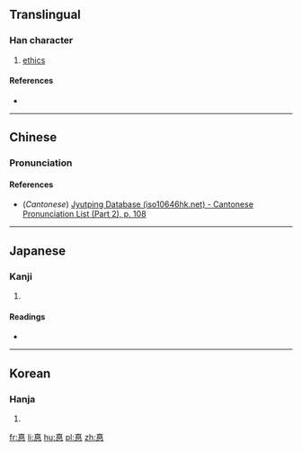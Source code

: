 {{also|德}}
==Translingual==

===Han character===
{{Han char|rn=61|rad=心|as=08|sn=11|four=|canj=十一心 (JMP)|ids=⿱[[直]][[心]]}}

# [[ethics]]

====References====
* {{Han ref|kx=0392.181|hdz=42309.030|uh=60EA|ud=24810}}

----

==Chinese==
{{zh-forms}}

===Pronunciation===
{{zh-pron
|m=dé
|c=dak1
|mc=y
|oc=y
|cat=n
}}

====References====
* (''Cantonese'') [http://www.iso10646hk.net/jp/document/download.jsp Jyutping Database (iso10646hk.net) - Cantonese Pronunciation List (Part 2), p. 108]

----

==Japanese==

===Kanji===
{{ja-kanji|grade=|rs=心08}}

# {{defn|lang=ja|sort=心08}}

====Readings====
* {{ja-readings|on=[[とく]] (toku)|kun=[[とく]] (toku), [[おしえ]] (oshie)}}

----

==Korean==

===Hanja===
{{ko-hanja|hangeul=덕|eumhun=|rv=deok|mr=tŏk|y=tek}}

# {{defn|lang=ko|sort=心08}}

[[fr:惪]]
[[li:惪]]
[[hu:惪]]
[[pl:惪]]
[[zh:惪]]